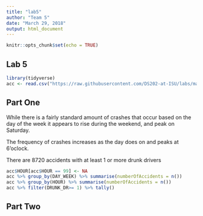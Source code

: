 ---
title: "lab5"
author: "Team 5"
date: "March 29, 2018"
output: html_document
---

```{r setup, include=FALSE}
knitr::opts_chunk$set(echo = TRUE)
```

## Lab 5



```{R}
library(tidyverse)
acc <- read.csv("https://raw.githubusercontent.com/DS202-at-ISU/labs/master/data/fars2016/accident.csv", stringsAsFactors = FALSE)
```

## Part One 

While there is a fairly standard amount of crashes that occur based on the day of the week it appears to rise during the weekend, and peak on Saturday.

The frequency of crashes increases as the day does on and peaks at 6'oclock.

There are 8720 accidents with at least 1 or more drunk drivers
```{R}
acc$HOUR[acc$HOUR == 99] <- NA
acc %>% group_by(DAY_WEEK) %>% summarise(numberOfAccidents = n())
acc %>% group_by(HOUR) %>% summarise(numberOfAccidents = n())
acc %>% filter(DRUNK_DR>= 1) %>% tally()
```
## Part Two
```{R}

```
